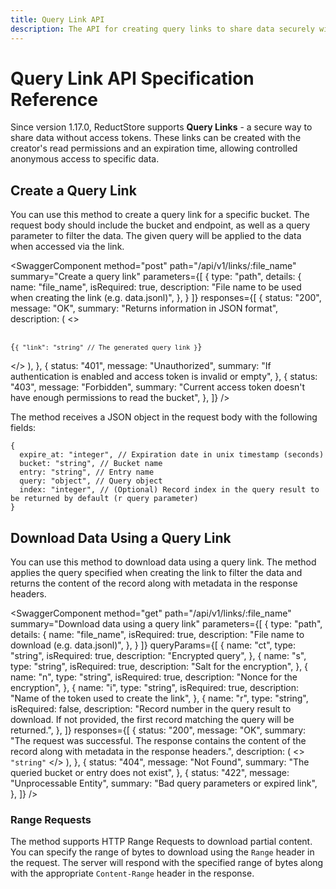 ```yaml
---
title: Query Link API
description: The API for creating query links to share data securely without access tokens.
---
```


<head>
  <link
    rel="canonical"
    href="https://www.reduct.store/docs/http-api/query-link-api"
  />
</head>


# Query Link API Specification Reference

Since version 1.17.0, ReductStore supports **Query Links** - a secure way to share data without access tokens.
These links can be created with the creator's read permissions and an expiration time, allowing controlled anonymous access to specific data.

## Create a Query Link

You can use this method to create a query link for a specific bucket.
The request body should include the bucket and endpoint, as well as a query parameter to filter the data.
The given query will be applied to the data when accessed via the link.

<SwaggerComponent
  method="post"
  path="/api/v1/links/:file_name"
  summary="Create a query link"
  parameters={[
    {
      type: "path",
      details: {
        name: "file_name",
        isRequired: true,
        description: "File name to be used when creating the link (e.g. data.jsonl)",
      },
    }
  ]}
  responses={[
    {
      status: "200",
      message: "OK",
      summary: "Returns information in JSON format",
      description: (
        <>
          <pre>
            <code>
              {`{
    "link": "string" // The generated query link
}`}
            </code>
          </pre>
        </>
      ),
    },
    {
      status: "401",
      message: "Unauthorized",
      summary:
        "If authentication is enabled and access token is invalid or empty",
    },
    {
      status: "403",
      message: "Forbidden",
      summary:
        "Current access token doesn't have enough permissions to read the bucket",
    },
  ]}
/>

The method receives a JSON object in the request body with the following fields:

```json5
{
  expire_at: "integer", // Expiration date in unix timestamp (seconds)
  bucket: "string", // Bucket name
  entry: "string", // Entry name
  query: "object", // Query object
  index: "integer", // (Optional) Record index in the query result to be returned by default (r query parameter)
}
```

## Download Data Using a Query Link

You can use this method to download data using a query link.
The method applies the query specified when creating the link to filter the data and returns the content of the record along with metadata in the response headers.

<SwaggerComponent
  method="get"
  path="/api/v1/links/:file_name"
  summary="Download data using a query link"
  parameters={[
    {
      type: "path",
      details: {
        name: "file_name",
        isRequired: true,
        description: "File name to download (e.g. data.jsonl)",
      },
    }
  ]}
  queryParams={[
    {
      name: "ct",
      type: "string",
      isRequired: true,
      description: "Encrypted query",
    },
    {
      name: "s",
      type: "string",
      isRequired: true,
      description: "Salt for the encryption",
    },
    {
      name: "n",
      type: "string",
      isRequired: true,
      description: "Nonce for the encryption",
    },
    {
      name: "i",
      type: "string",
      isRequired: true,
      description: "Name of the token used to create the link",
    },
    {
      name: "r",
      type: "string",
      isRequired: false,
      description:
        "Record number in the query result to download. If not provided, the first record matching the query will be returned.",
    },
  ]}
  responses={[
    {
      status: "200",
      message: "OK",
      summary:
        "The request was successful. The response contains the content of the record along with metadata in the response headers.",
      description: (
        <>
          <code>"string"</code>
        </>
      ),
    },
    {
      status: "404",
      message: "Not Found",
      summary: "The queried bucket or entry does not exist",
    },
    {
      status: "422",
      message: "Unprocessable Entity",
      summary: "Bad query parameters or expired link",
    },
  ]}
/>


### Range Requests

The method supports HTTP Range Requests to download partial content. You can specify the range of bytes to download using the `Range` header in the request.
The server will respond with the specified range of bytes along with the appropriate `Content-Range` header in the response.
